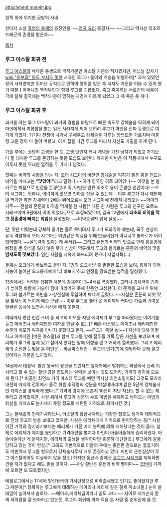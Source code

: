 attachment:marvin.jpg

왼쪽 위에 위치한 금발의 사내 

판타지 소설 [[폭염의 용제]]의 등장인물. ~~[[영국 요리]] 종결자~~ ~~그리고 역사상 최초로 드래곤의 존경을 받은자~~

[[목차]]
=== 루그 아스탈 회귀 전 ===
[[루그 아스탈]]의 배다른 동생으로 백작가문인 아스탈 가문의 적자였지만, 어느날 갑자기 [[wiki:"듣보잡" 듣도 보지도 못한]] 서자인 루그가 들어와 계승을 위협하여[* 과거 있었던 왕이 서자였지만 뛰어난 공적으로 인하여 왕위를 얻은 후 서자도 가문을 이을 수 있게 했기 때문.] 어머니인 백작부인과 함께 루그를 괴롭혔다. 죽고 죽이려는 서로간의 싸움이 극에 달해 결국에는 백작가문이 망하는 지경에 이르게 되었고 그 때 죽은 듯 하다.

=== 루그 아스탈 회귀 후 ===
과거를 아는 루그 아스탈이 과거의 경험을 바탕으로 빠른 속도로 강체술을 익히게 되어 마빈에게서 괴롭힘을 받는 일은 사라지게 되어 오히려 루그가 마빈을 진짜 동생으로 여기게 되었다. 거기다 전쟁에 나가서 구해주고 강체술을 다루는 방법또한 가르치며 미운 정 고운 정이 다 들어 버렸고, 이후 집을 나간 루그를 따라서 자신도 가출을 하게 된다.

가출 후에는 상당히 고생을 한 듯. 고생 탓인지 꽤나 개념을 가진 남자가 되었고 자기보다 잘 대처한 루그를 존경하는 듯한 모습도 보인다. 하지만 마빈은 이 작품내에서 누구도 이루지 못한 위대한 업적을 두 가지나 남겼다.

첫째는 비약의 사랑을 받는 자. [[오더 시그마]]의 비전인 [[강체술]]을 익히기 좋은 몸을 만드는 비약을 마시고는 '''"맛있어!"'''라고 말했다.~~혀가 영국인 혀로 되어있나~~ 이것을 본 볼카르는 처음으로 인간을 존경한다! 즉, 마빈은 인류 최초로 용이 존경한 인간이다! --오더 시그마는 뭐하냐, 이녀석이 있으면 천하를 잡을 수 있는데-- 이후 루그가 다시 재현해낸 먹기만 하면 강체력이 2배는 뛰어오르는 오더 시그마에 전해져 내려오는 ~~악마의 저주~~ 전설의 혼돈의 비약을 먹게될 한 사람[* 다른 한 사람은 루그의 친구인 요르드 시레크이며 8권에서 이미 먹었다.]으로 추정되었으며, 결국 12권에서 '''태초의 비약을 먹고 황홀경에 빠지는 위업'''을 달성했다. ~~비약종결자 업적 달성~~ 

단, 맛은 버텼는데 강체력 증가는 홀로 못버텨서 루그가 도와줘야 했는데, 폭주 현상이 유독 격렬해서 오더 시그마는 마빈같은 체질을 위해 만들어진거 아니냐고 볼카르가 어이없어했다. ~~설득력이 있다는게 무서워~~ 그리고 혼돈의 비약의 맛으로 인해 황홀경에 빠졌을 뿐 의식을 잃지 않은 탓에 심상이 역류해서 루그와 볼카르는 혼돈의 비약의 맛을 '''밤새도록 맛보았다.''' 엄한 사람을 지옥에 빠뜨리려 했으니 자업자득(…)

둘째는 오크에게 바보라고 불린 자. 1권의 오크사냥 중 띨띨한 모습을 보여, 용제가 되어 지능이 늘어난 오크용제에게 '너 바보지'하고 인정을 강요받는 업적을 달성했다. 

13권에서는 비약을 섭취한 덕분에 강체력이 3~4배로 폭증했다. 그러나 강체력이 갑자기 높아진 바람에 기술이 힘에 따라가지 못해 한동안 고생한다. 이 문제를 고치기 위해 루그와 볼카르는 마빈을 가상현실에 투입하여 빡세게 굴렸다. ~~사실은 혼돈의 비얏 맛을 밤새도록 느끼게 해준 보답!~~ 이후 루그를 쫓아 온 에리체의 커다란 가슴과 귀여운 얼굴을 동시에 보면서 시선을 떼지 못한다. 

여태까지 봤던 인간 소녀 중 최고의 미모를 지닌 에리체가 루그를 따라왔다는 이야기를 듣고 메이즈나 에리체만한 여자를 만날 수 없는[* 베른 아스탈도 메이즈나 에리체만한 수준의 미모의 여자를 만나지 못했다고 한다. ~~루그가 죽일 놈!~~] 자신에 대해 좌절하고 아버지인 [베른 아스탈]과 함께 루그를 향해 질투를 가득 담은 시선을 보냈으며 에리체가 루그의 옆에 있고 싶어서 왔다는 말에 이성을 잃고 거하게 열폭했다. 그리고 에리체의 순진한 눈빛을 본 마빈은 --하렘마스터인-- 루그의 인기(?)에 절망하다 못해 울고 싶어지는 기분을 느끼었다.

14권에서 대활약. 탈린 왕국의 왕관을 드린자드 왕자측에서 탈취하는 과정에서 선배 기사라고 할 수 있는 할린 경을 압도하는 실력을 보이는 것도 모자라, 기격의 경지에 오르게 된다.[* 비공인 최연소 기격 마스터 루그를 빼면 역사상 최연소일지도] 그것도 모자라 내전의 마지막 전투에서 홀로 뤼센 후작령의 성문을 박살내버리며 같은 5단계 강체술사인 카지스를 경악하게 했다.[* 기격의 경지에 오른지 10년이 지난 자신도 할 수 없는 재주라고 경악했지만, 사실 뒤에서 루그가 성문의 수호 마법을 해제하고 날아오는 마법과 화살을 카지스도 눈치채지 못할 정도로 세련된 기격으로 회피시킨 것.] 

그는 불세출의 천재기사라느니, 아스탈의 황금사자라는 거창한 칭호도 생기며 대외적으로 인생 최고의 날을 보내고 있지만, 사실은 에리체에게 기격으로 완파당하는 등[* 사실 이건 기격의 경지라기보다는 에리체가 가진 예지 능력에 의해 패해했다는 것이 옳다. 실제로 에리체가 예지를 봉인하고 기격대련을 펼치자 마빈이 아슬아슬하게 승리하였다. 아슬아슬이란 게 문제지만, 에리체의 출생을 생각한다면 충분히 대단한것.] 루그에게 갈굼당하고 있는 것이 현실.[* 그래도 기본적으로 이들의 우애는 좋은편 겉으로는 툴툴거려도 마빈역시 루그를 형으로서 강체술사로서 매우 존경하고 있다. 마빈의 근본심상이 루그 아스탈이어도 이상하지 않을 정도]  하지만 동년배 중에선 [[요르드 시레크]]를 제외하면 견줄 자가 없다고 해도 좋을 것이다. ~~사실 절반은 혼돈의 비약 빨이다~~ [[코번]]이 기격에 오르면 또 모르겠지만.

에필로그에서는 17세에 탈린왕국의 기사단장으로 벼락출세했고 인기도 좋아졌지만 루그 때문에[* 정확히는 루그에게 데레하는 메이즈나 에리체 같은 절세 미소녀들.] 눈이 쓸데없이 높아져서 솔로다. ~~메이즈,에리체급이라니 꿈도 크다.~~ 자이르 네거슨과 함께 세이람을 잘 보좌하고 있는듯. 루그의 회귀에 의해 덕을 본 사람 중 순위권에 들 듯.
